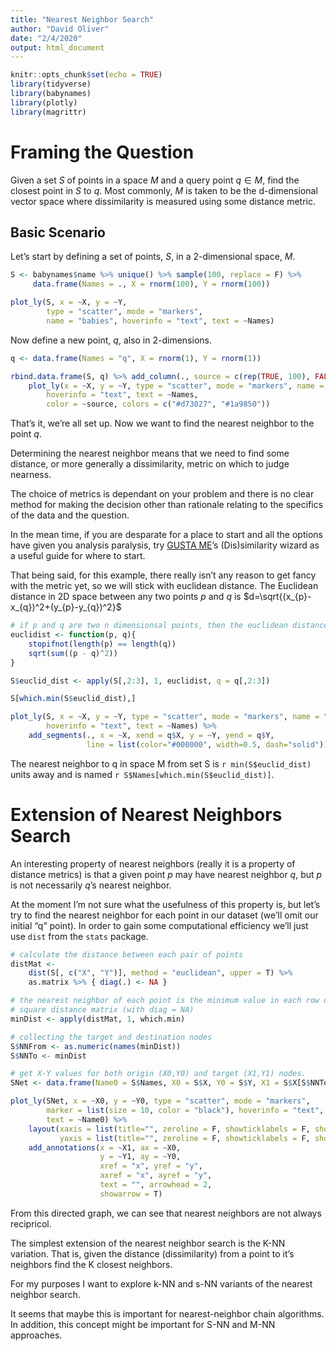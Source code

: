 ```yaml
---
title: "Nearest Neighbor Search"
author: "David Oliver"
date: "2/4/2020"
output: html_document
---
```


```r

knitr::opts_chunk$set(echo = TRUE)
library(tidyverse)
library(babynames)
library(plotly)
library(magrittr)

```

# Framing the Question

Given a set $S$ of points in a space $M$ and a query point $q \in M$, find the closest point 
in $S$ to $q$. Most commonly, $M$ is taken to be the d-dimensional vector space where 
dissimilarity is measured using some distance metric.

## Basic Scenario

Let's start by defining a set of points, $S$, in a 2-dimensional space, $M$. 

```r

S <- babynames$name %>% unique() %>% sample(100, replace = F) %>% 
     data.frame(Names = ., X = rnorm(100), Y = rnorm(100))

plot_ly(S, x = ~X, y = ~Y, 
        type = "scatter", mode = "markers", 
        name = "babies", hoverinfo = "text", text = ~Names)

```

Now define a new point, $q$, also in 2-dimensions.  

```r

q <- data.frame(Names = "q", X = rnorm(1), Y = rnorm(1)) 

rbind.data.frame(S, q) %>% add_column(., source = c(rep(TRUE, 100), FALSE)) %>% 
    plot_ly(x = ~X, y = ~Y, type = "scatter", mode = "markers", name = "babies",
        hoverinfo = "text", text = ~Names, 
        color = ~source, colors = c("#d73027", "#1a9850"))

```

That's it, we're all set up. Now we want to find the nearest neighbor to the point $q$. 

Determining the nearest neighbor means that we need to find some distance, or more generally 
a dissimilarity, metric on which to judge nearness.

The choice of metrics is dependant on your problem and there is no clear method for making
the decision other than rationale relating to the specifics of the data and the question.

In the mean time, if you are desparate for a place to start and all the options have given
you analysis paralysis, try [GUSTA ME](https://sites.google.com/site/mb3gustame/wizards/-dis-similarity-wizard)'s 
(Dis)similarity wizard as a useful guide for where to start.

<!-- A good guideline to follow regarding the choice of distance/dissimilarity metrics would be -->
<!-- that if the results of the analysis change dramatically with a change in dissimilarity metric,  -->
<!-- identifying the reason for the variability would benefit the analysis more than choosing the -->
<!-- "correct" metric. -->

That being said, for this example, there really isn't any reason to get fancy with the 
metric yet, so we will stick with euclidean distance. The Euclidean distance in 2D space 
between any two points $p$ and $q$ is $d=\sqrt{(x_{p}-x_{q})^2+(y_{p}-y_{q})^2}$

```r

# if p and q are two n dimensionsal points, then the euclidean distance is
euclidist <- function(p, q){
    stopifnot(length(p) == length(q))
    sqrt(sum((p - q)^2))
}

S$euclid_dist <- apply(S[,2:3], 1, euclidist, q = q[,2:3])

S[which.min(S$euclid_dist),]

plot_ly(S, x = ~X, y = ~Y, type = "scatter", mode = "markers", name = "babies",
        hoverinfo = "text", text = ~Names) %>% 
    add_segments(., x = ~X, xend = q$X, y = ~Y, yend = q$Y,
                 line = list(color="#000000", width=0.5, dash="solid"))

```

The nearest neighbor to q in space M from set S is `r min(S$euclid_dist)` units away and is 
named `r S$Names[which.min(S$euclid_dist)]`.

# Extension of Nearest Neighbors Search

An interesting property of nearest neighbors (really it is a property of distance metrics) 
is that a given point $p$ may have nearest neighbor $q$, but $p$ is not necessarily $q$'s 
nearest neighbor. 

At the moment I'm not sure what the usefulness of this property is, but let's try to find
the nearest neighbor for each point in our dataset (we'll omit our initial "q" point). 
In order to gain some computational efficiency we'll just use `dist` from the `stats` package.

```r

# calculate the distance between each pair of points
distMat <- 
    dist(S[, c("X", "Y")], method = "euclidean", upper = T) %>% 
    as.matrix %>% { diag(.) <- NA }

# the nearest neighbor of each point is the minimum value in each row or column of the 
# square distance matrix (with diag = NA)
minDist <- apply(distMat, 1, which.min)

# collecting the target and destination nodes
S$NNFrom <- as.numeric(names(minDist))
S$NNTo <- minDist

# get X-Y values for both origin (X0,Y0) and target (X1,Y1) nodes.
SNet <- data.frame(Name0 = S$Names, X0 = S$X, Y0 = S$Y, X1 = S$X[S$NNTo], Y1 = S$Y[S$NNTo])

plot_ly(SNet, x = ~X0, y = ~Y0, type = "scatter", mode = "markers",
        marker = list(size = 10, color = "black"), hoverinfo = "text",
        text = ~Name0) %>% 
    layout(xaxis = list(title="", zeroline = F, showticklabels = F, showgrid = F), 
           yaxis = list(title="", zeroline = F, showticklabels = F, showgrid = F)) %>% 
    add_annotations(x = ~X1, ax = ~X0,
                    y = ~Y1, ay = ~Y0, 
                    xref = "x", yref = "y",
                    axref = "x", ayref = "y",
                    text = "", arrowhead = 2,
                    showarrow = T)

```

From this directed graph, we can see that nearest neighbors are not always recipricol.




The simplest extension of the nearest neighbor search is the K-NN variation. That is,
given the distance (dissimilarity) from a point to it's neighbors find the K closest 
neighbors. 

For my purposes I want to explore k-NN and s-NN variants of the nearest neighbor search.







It seems that maybe this is important for nearest-neighbor chain algorithms. In addition,
this concept might be important for S-NN and M-NN approaches. 